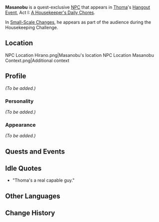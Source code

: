 {{Meta
<!-- REMOVE THIS TEMPLATE AFTER ADDING MISSING INFO -->
|missing_NPC_profile  = yes
}}
{{Character Infobox
|type             = Quest NPC
|image            = NPC Masanobu.png
|region           = Inazuma
|affiliation      = Yashiro Commission
}}
'''Masanobu''' is a quest-exclusive [[NPC]] that appears in [[Thoma]]'s [[Hangout Event]], Act I: [[A Housekeeper's Daily Chores]].

In [[Small-Scale Changes]], he appears as part of the audience during the Housekeeping Challenge.

==Location==
<gallery hideaddbutton="true" captionalign="center">
NPC Location Hirano.png|Masanobu's location
NPC Location Masanobu Context.png|Additional context
</gallery>

==Profile==
<!-- detailed story/lore information goes here -->
''(To be added.)''

===Personality===
''(To be added.)''

===Appearance===
''(To be added.)''

==Quests and Events==
{{Quest Appearances}}

==Idle Quotes==
* "Thoma's a real capable guy."

==Other Languages==
{{Other Languages
|default_hidden = 1
|en      = Masanobu
|zhs     = 昌信
|zhs_rm  = Chāngxìn
|zht     = 昌信
|zht_rm  = Chāngxìn
|ja      = 昌信
|ja_rm   = Masanobu
|ko      = 마사노부
|ko_rm   = 
|es      = Masanobu
|fr      = Masanobu
|ru      = Масанобу
|th      = Masanobu
|vi      = Masanobu
|de      = Masanobu
|id      = Masanobu
|pt      = Masanobu
}}

==Change History==
{{Change History|2.2}}
<!--
==References==
{{Reflist}}-->